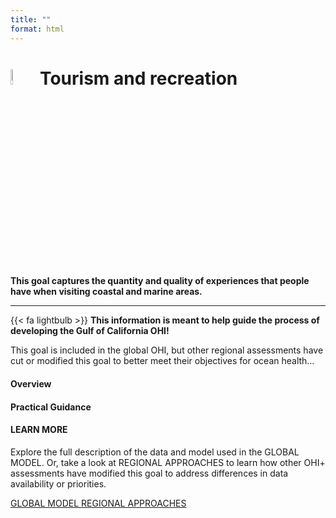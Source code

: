 ```yaml
---
title: ""
format: html
---
```

# ![](figs/tourism-and-recreation.svg){width=8% height=8% color="red"} Tourism and recreation 

**This goal captures the quantity and quality of experiences that people have when visiting coastal and marine areas.**

---

<div class="custom-box">
{{< fa lightbulb >}} **This information is meant to help guide the process of developing the Gulf of California OHI!**

This goal is included in the global OHI, but other regional assessments have cut or modified this goal to better meet their objectives for ocean health...
</div>


#### Overview

#### Practical Guidance


#### LEARN MORE
Explore the full description of the data and model used in the GLOBAL MODEL. Or, take a look at REGIONAL APPROACHES to learn how other OHI+ assessments have modified this goal to address differences in data availability or priorities.


<div class="button-container">
  <a href="https://ohi-science.org/ohi-methods/goals/goal-models-data.html#natural-products" class="custom-button">
    <i class="fas fa-globe"></i> GLOBAL MODEL
  </a>
  <a href="https://ohi-science.org/ohi-methods/goals/goal-models-data.html#tourism-and-recreation" class="custom-button secondary">
    <i class="fas fa-location-dot"></i> REGIONAL APPROACHES
  </a>
</div>


